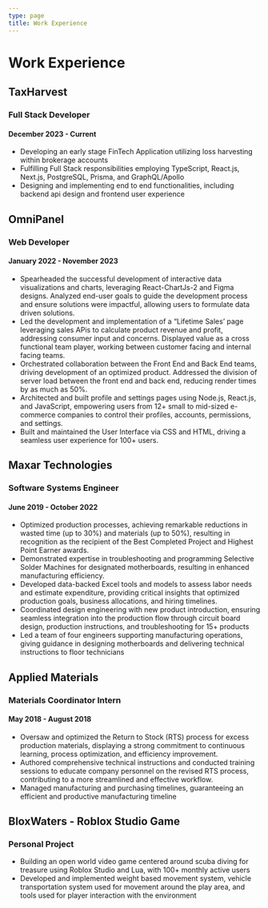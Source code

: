 ```yaml
---
type: page
title: Work Experience
---
```


# Work Experience

## TaxHarvest

### Full Stack Developer

#### December 2023 - Current

- Developing an early stage FinTech Application utilizing loss harvesting within brokerage accounts
- Fulfilling Full Stack responsibilities employing TypeScript, React.js, Next.js, PostgreSQL, Prisma, and GraphQL/Apollo
- Designing and implementing end to end functionalities, including backend api design and frontend user experience

## OmniPanel

### Web Developer

#### January 2022 - November 2023

- Spearheaded the successful development of interactive data visualizations and charts, leveraging React-ChartJs-2 and Figma designs. Analyzed end-user goals to guide the development process and ensure solutions were impactful, allowing users to formulate data driven solutions.
- Led the development and implementation of a “Lifetime Sales’ page leveraging sales APis to calculate product revenue and profit, addressing consumer input and concerns. Displayed value as a cross functional team player, working between customer facing and internal facing teams.
- Orchestrated collaboration between the Front End and Back End teams, driving development of an optimized product. Addressed the division of server load between the front end and back end, reducing render times by as much as 50%.
- Architected and built profile and settings pages using Node.js, React.js, and JavaScript, empowering users from 12+ small to mid-sized e-commerce companies to control their profiles, accounts, permissions, and settings.
- Built and maintained the User Interface via CSS and HTML, driving a seamless user experience for 100+ users.

## Maxar Technologies

### Software Systems Engineer

#### June 2019 - October 2022

- Optimized production processes, achieving remarkable reductions in wasted time (up to 30%) and materials (up to 50%), resulting in recognition as the recipient of the Best Completed Project and Highest Point Earner awards.
- Demonstrated expertise in troubleshooting and programming Selective Solder Machines for designated motherboards, resulting in enhanced manufacturing efficiency.
- Developed data-backed Excel tools and models to assess labor needs and estimate expenditure, providing critical insights that optimized production goals, business allocations, and hiring timelines.
- Coordinated design engineering with new product introduction, ensuring seamless integration into the production flow through circuit board design, production instructions, and troubleshooting for 15+ products
- Led a team of four engineers supporting manufacturing operations, giving guidance in designing motherboards and delivering technical instructions to floor technicians

## Applied Materials

### Materials Coordinator Intern

#### May 2018 - August 2018

- Oversaw and optimized the Return to Stock (RTS) process for excess production materials, displaying a strong commitment to continuous learning, process optimization, and efficiency improvement.
- Authored comprehensive technical instructions and conducted training sessions to educate company personnel on the revised RTS process, contributing to a more streamlined and effective workflow.
- Managed manufacturing and purchasing timelines, guaranteeing an efficient and productive manufacturing timeline

## BloxWaters - Roblox Studio Game

### Personal Project

- Building an open world video game centered around scuba diving for treasure using Roblox Studio and Lua, with 100+ monthly active users
- Developed and implemented weight based movement system, vehicle transportation system used for movement around the play area, and tools used for player interaction with the environment
